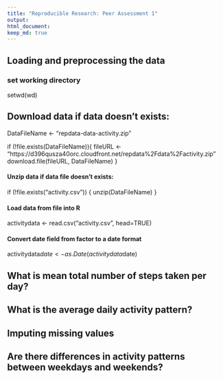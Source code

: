```yaml
---
title: "Reproducible Research: Peer Assessment 1"
output: 
html_document:
keep_md: true
---
```



## Loading and preprocessing the data
  
### set working directory
  setwd(wd)
        
## Download data if data doesn't exists:
  DataFileName <- "repdata-data-activity.zip"
  
  if (!file.exists(DataFileName)){
    fileURL <- "https://d396qusza40orc.cloudfront.net/repdata%2Fdata%2Factivity.zip"
    download.file(fileURL, DataFileName)
  }  


#### Unzip data if data file doesn't exists:
  if (!file.exists("activity.csv")) { 
    unzip(DataFileName) 
  }

#### Load data from file into R
  activitydata <- read.csv("activity.csv", head=TRUE)

#### Convert date field from factor to a date format
  activitydata$date <- as.Date(activitydata$date)

  


## What is mean total number of steps taken per day?



## What is the average daily activity pattern?



## Imputing missing values



## Are there differences in activity patterns between weekdays and weekends?

